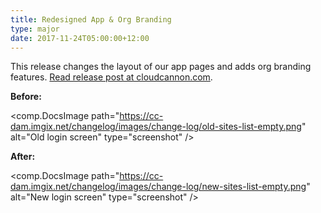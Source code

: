 ```yaml
---
title: Redesigned App & Org Branding
type: major
date: 2017-11-24T05:00:00+12:00
---
```



This release changes the layout of our app pages and adds org branding features. [Read release post at cloudcannon.com](https://cloudcannon.com/features/2017/11/22/app-redesign/).

**Before:**

<comp.DocsImage path="https://cc-dam.imgix.net/changelog/images/change-log/old-sites-list-empty.png" alt="Old login screen" type="screenshot" />

**After:**

<comp.DocsImage path="https://cc-dam.imgix.net/changelog/images/change-log/new-sites-list-empty.png" alt="New login screen" type="screenshot" />
